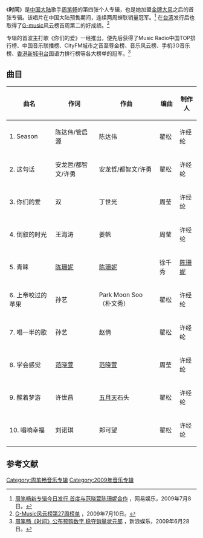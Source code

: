 {{Album infobox | <!-- See Wikipedia:WikiProject_Albums -->
|  Name        = 《时间》
|  Type        = 專輯
|  Artist      = [[周笔畅|周笔畅]]
|  Cover       = Shijian Album.jpg
|  Background  = 
|  Released    = 2009年7月8日
|  Recorded    = 
|  Genre       = 中文流行
|  Length      = 
|  Label       = [[金牌大风|金牌大风]]
|  Number      = 
|  Producer    = 
|  Reviews     = 
|  Last album  = [[Wow_(周筆暢專輯)|WOW]]<br />（2007年）
|  This album  = '''时间'''<br />（2009年）
|  Next album  = [[i，鱼，光，镜|i，鱼，光，镜]]<br />（2010年）
}}

《'''时间'''》是[[中国大陆|中国大陆]]歌手[[周笔畅|周笔畅]]的第四张个人专辑，也是她加盟[[金牌大风|金牌大风]]之后的首张专辑。该唱片在中国大陆预售期间，连续两周蝉联销量冠军。<ref>[http://ent.163.com/09/0708/12/5DMT04Q800031H0O.html 周笔畅新专辑今日发行 首度与范晓萱陈珊妮合作] {{Wayback|url=http://ent.163.com/09/0708/12/5DMT04Q800031H0O.html |date=20090712083747 }}，网易娱乐，2009年7月8日。</ref> 在[[台湾|台湾]]发行后也取得了[[G-music|G-music]]风云榜首周第二的好成绩。<ref>[http://www.g-music.com.tw/GMusicBillboard0.aspx G-Music风云榜第27周榜单] {{webarchive|url=https://web.archive.org/web/20110710000000/http://www.g-music.com.tw/GMusicBillBoard0.aspx |date=2011-07-10 }}，2009年7月10日。</ref>

专辑的首波主打歌《你们的爱》一经推出，便先后获得了Music Radio中国TOP排行榜、中国音乐联播榜、CityFM城市之音至尊金榜、音乐风云榜、手机3G音乐榜、[[香港|香港]][[新城电台|新城电台]]国语力排行榜等各大榜单的冠军。<ref>[http://dailynews.sina.com/gb/ent/music/sinacn/20090628/2350413203.html 周笔畅《时间》公布预购数字 稳夺销量状元郎] {{Wayback|url=http://dailynews.sina.com/gb/ent/music/sinacn/20090628/2350413203.html |date=20160304131111 }}，新浪娱乐，2009年6月28日。</ref>

== 曲目 ==
{| class="wikitable"
|-
!曲名
!作词
!作曲
!编曲
!制作人
|-
| 1. Season || 陈达伟/管启源 || 陈达伟 || 翟松  || 许经纶 
|-
| 2. 这句话 || 安龙哲/都智文/许勇 || 安龙哲/都智文/许勇 || 翟松  || 许经纶
|-
| 3. 你们的爱 || 双 || 丁世光 || 周莹 || 许经纶
|-
| 4. 倒叙的时光 || 王海涛 || 姜帆 || 周莹 || 许经纶
|-
| 5. 青睐 || [[陈珊妮|陈珊妮]] || [[陈珊妮|陈珊妮]] || 徐千秀 || [[陈珊妮|陈珊妮]]
|-
| 6. 上帝咬过的苹果 || 孙艺 || Park Moon Soo（朴文秀） || 翟松 || 许经纶
|-
| 7. 唱一半的歌 || 孙艺 || 赵倩 || 翟松 || 许经纶
|-
| 8. 学会感觉 || [[范晓萱|范晓萱]] || [[范晓萱|范晓萱]] || 周莹  || 许经纶
|-
| 9. 醒着梦游 || 许世昌 || [[五月天|五月天]]石头 || 翟松 || 许经纶
|-
| 10. 唱响幸福 || 刘诺琪  || 郑可望 || 翟松 || 许经纶
|}

== 参考文献 ==
<div class="references-small">
<references />
</div>

{{周笔畅}}
{{Authority control}}
[[Category:周笔畅音乐专辑|Category:周笔畅音乐专辑]]
[[Category:2009年音乐专辑|Category:2009年音乐专辑]]